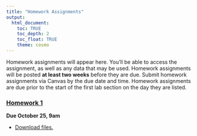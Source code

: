 ```yaml
---
title: "Homework Assignments"
output: 
  html_document:
    toc: TRUE
    toc_depth: 2
    toc_float: TRUE
    theme: cosmo
---
```


Homework assignments will appear here. You'll be able to access the assignment, as well as any data that may be used. Homework assignments will be posted **at least two weeks** before they are due. Submit homework assignments via Canvas by the due date and time. Homework assignments are due prior to the start of the first lab section on the day they are listed. 

### [**Homework 1**](homework/homework_1.html)

**Due October 25, 9am**

- [Download files.](homework/homework-1.zip)


<!-- ### [**Homework 2**](homework/homework_2.html) -->

<!-- **Due November 11, 9am** -->

<!-- - [Download files.](homework/homework-2.zip) -->


<!-- ### [**Homework 3**](homework/homework_3.html) -->

<!-- **Due December 7, 9am** -->

<!-- - [Download files.](homework/homework-3.zip) -->
